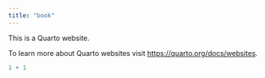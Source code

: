 ```yaml
---
title: "book"
---
```


This is a Quarto website.

To learn more about Quarto websites visit <https://quarto.org/docs/websites>.

```r
1 + 1
```
